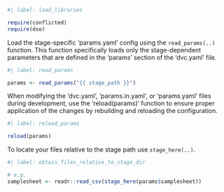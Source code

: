 ```r
#| label: load_libraries

require(conflicted)
require(dso)
```

Load the stage-specific 'params.yaml' config using the `read_params(..)` function. This function specifically loads 
only the stage-dependent parameters that are defined in the 'params' section of the 'dvc.yaml' file.

```r
#| label: read_params

params <- read_params("{{ stage_path }}")
```

When modifying the 'dvc.yaml', 'params.in.yaml', or 'params.yaml' files during development, use the 'reload(params)'
function to ensure proper application of the changes by rebuilding and reloading the configuration.

```r
#| label: reload_params

reload(params)
```

To locate your files relative to the stage path use `stage_here(..)`. 

```r
#| label: obtain_files_relative_to_stage_dir

# e.g.
samplesheet <- readr::read_csv(stage_here(params$samplesheet))
```
